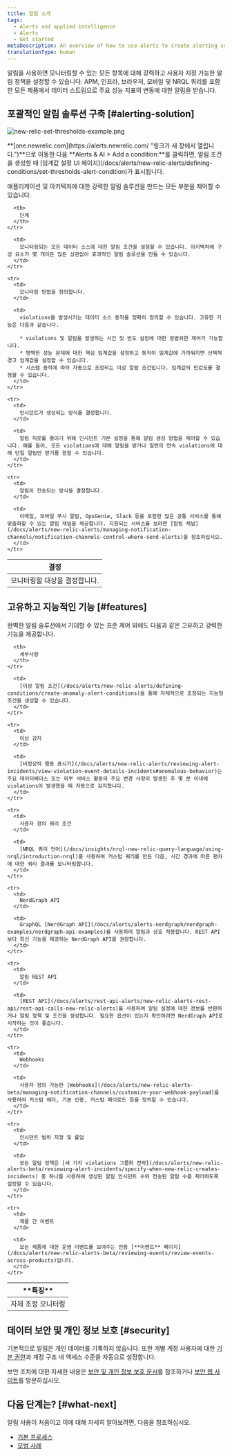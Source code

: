 ```yaml
---
title: 알림 소개
tags:
  - Alerts and applied intelligence
  - Alerts
  - Get started
metaDescription: An overview of how to use alerts to create alerting solutions you can adjust or scale to your organization’s needs.
translationType: human
---
```



알림을 사용하면 모니터링할 수 있는 모든 항목에 대해 강력하고 사용자 지정 가능한 알림 정책을 설정할 수 있습니다. APM, 인프라, 브라우저, 모바일 및 NRQL 쿼리를 포함한 모든 제품에서 데이터 스트림으로 주요 성능 지표의 변동에 대한 알림을 받습니다.

## 포괄적인 알림 솔루션 구축 [#alerting-solution]

<img
  title="new-relic-set-thresholds-example.png"
  alt="new-relic-set-thresholds-example.png"
  src={newRelicSetThresholdsExample0}
/>

<figcaption>
  **[one.newrelic.com](https://alerts.newrelic.com/ "링크가 새 창에서 열립니다.")**으로 이동한 다음 **Alerts & AI > Add a condition:**를 클릭하면, 알림 조건을 생성할 때 [임계값 설정 UI 페이지](/docs/alerts/new-relic-alerts/defining-conditions/set-thresholds-alert-condition)가 표시됩니다.
</figcaption>

애플리케이션 및 아키텍처에 대한 강력한 알림 솔루션을 만드는 모든 부분을 제어할 수 있습니다.

<table>
  <thead>
    <tr>
      <th style={{ width: "200px" }}>
        결정
      </th>

      <th>
        단계
      </th>
    </tr>
  </thead>

  <tbody>
    <tr>
      <td>
        모니터링할 대상을 결정합니다.
      </td>

      <td>
        모니터링되는 모든 데이터 소스에 대한 알림 조건을 설정할 수 있습니다. 아키텍처에 구성 요소가 몇 개이든 많든 상관없이 효과적인 알림 솔루션을 만들 수 있습니다.
      </td>
    </tr>

    <tr>
      <td>
        모니터링 방법을 정의합니다.
      </td>

      <td>
        violations을 발생시키는 데이터 소스 동작을 정확히 정의할 수 있습니다. 고유한 기능은 다음과 같습니다.

        * violations 및 알림을 발생하는 시간 및 빈도 설정에 대한 광범위한 제어가 가능합니다.
        * 명백한 성능 문제에 대한 핵심 임계값을 설정하고 동작이 임계값에 가까워지면 선택적 경고 임계값을 설정할 수 있습니다.
        * 시스템 동작에 따라 자동으로 조정되는 이상 알람 조건입니다. 임계값의 민감도를 결정할 수 있습니다.
      </td>
    </tr>

    <tr>
      <td>
        인시던트가 생성되는 방식을 결정합니다.
      </td>

      <td>
        알림 피로를 줄이기 위해 인시던트 기본 설정을 통해 알림 생성 방법을 제어할 수 있습니다. 예를 들어, 모든 violations에 대해 알림을 받거나 일련의 연속 violations에 대해 단일 알림만 받기를 원할 수 있습니다.
      </td>
    </tr>

    <tr>
      <td>
        알림이 전송되는 방식을 결정합니다.
      </td>

      <td>
        이메일, 모바일 푸시 알림, OpsGenie, Slack 등을 포함한 많은 공통 서비스를 통해 맞춤화할 수 있는 알림 채널을 제공합니다. 지원되는 서비스를 보려면 [알림 채널](/docs/alerts/new-relic-alerts/managing-notification-channels/notification-channels-control-where-send-alerts)을 참조하십시오.
      </td>
    </tr>
  </tbody>
</table>

## 고유하고 지능적인 기능 [#features]

완벽한 알림 솔루션에서 기대할 수 있는 표준 제어 외에도 다음과 같은 고유하고 강력한 기능을 제공합니다.

<table>
  <thead>
    <tr>
      <th width={200}>
        **특징**
      </th>

      <th>
        세부사항
      </th>
    </tr>
  </thead>

  <tbody>
    <tr>
      <td>
        자체 조정 모니터링
      </td>

      <td>
        [이상 알림 조건](/docs/alerts/new-relic-alerts/defining-conditions/create-anomaly-alert-conditions)을 통해 자체적으로 조정되는 지능형 조건을 생성할 수 있습니다.
      </td>
    </tr>

    <tr>
      <td>
        이상 감지
      </td>

      <td>
        [비정상적 행동 표시기](/docs/alerts/new-relic-alerts/reviewing-alert-incidents/view-violation-event-details-incidents#anomalous-behavior)는 주요 데이터베이스 또는 외부 서비스 활동의 주요 변경 사항이 발생한 후 몇 분 이내에 violations이 발생했을 때 자동으로 감지합니다.
      </td>
    </tr>

    <tr>
      <td>
        사용자 정의 쿼리 조건
      </td>

      <td>
        [NRQL 쿼리 언어](/docs/insights/nrql-new-relic-query-language/using-nrql/introduction-nrql)를 사용하여 커스텀 쿼리를 만든 다음, 시간 경과에 따른 편차에 대한 쿼리 결과를 모니터링합니다.
      </td>
    </tr>

    <tr>
      <td>
        NerdGraph API
      </td>

      <td>
        GraphQL [NerdGraph API](/docs/alerts/alerts-nerdgraph/nerdgraph-examples/nerdgraph-api-examples)를 사용하여 알림과 상호 작용합니다. REST API보다 최신 기능을 제공하는 NerdGraph API를 권장합니다.
      </td>
    </tr>

    <tr>
      <td>
        알림 REST API
      </td>

      <td>
        [REST API](/docs/alerts/rest-api-alerts/new-relic-alerts-rest-api/rest-api-calls-new-relic-alerts)를 사용하여 알림 설정에 대한 정보를 반환하거나 알림 정책 및 조건을 생성합니다. 필요한 옵션이 있는지 확인하려면 NerdGraph API로 시작하는 것이 좋습니다.
      </td>
    </tr>

    <tr>
      <td>
        Webhooks
      </td>

      <td>
        사용자 정의 가능한 [Webhooks](/docs/alerts/new-relic-alerts-beta/managing-notification-channels/customize-your-webhook-payload)를 사용하여 커스텀 헤더, 기본 인증, 커스텀 페이로드 등을 정의할 수 있습니다.
      </td>
    </tr>

    <tr>
      <td>
        인시던트 범위 지정 및 롤업
      </td>

      <td>
        모든 알림 정책은 [세 가지 violations 그룹화 전략](/docs/alerts/new-relic-alerts-beta/reviewing-alert-incidents/specify-when-new-relic-creates-incidents) 중 하나를 사용하여 생성된 알림 인시던트 수와 전송된 알림 수를 제어하도록 설정할 수 있습니다.
      </td>
    </tr>

    <tr>
      <td>
        제품 간 이벤트
      </td>

      <td>
        모든 제품에 대한 운영 이벤트를 보여주는 전용 [**이벤트** 페이지](/docs/alerts/new-relic-alerts-beta/reviewing-events/review-events-across-products)입니다.
      </td>
    </tr>
  </tbody>
</table>

## 데이터 보안 및 개인 정보 보호 [#security]

기본적으로 알림은 개인 데이터를 기록하지 않습니다. 또한 개별 계정 사용자에 대한 [기본 권한](/docs/alerts/new-relic-alerts/rules-limits-glossary/rules-limits-new-relic-alerts)과 계정 구조 내 액세스 수준을 자동으로 설정합니다.

보안 조치에 대한 자세한 내용은 [보안 및 개인 정보 보호 문서](/docs/using-new-relic/new-relic-security/security/security-matters-data-privacy-new-relic)를 참조하거나 [보안 웹 사이트](https://newrelic.com/security)를 방문하십시오.

## 다음 단계는? [#what-next]

알림 사용이 처음이고 이에 대해 자세히 알아보려면, 다음을 참조하십시오.

* [기본 프로세스](/docs/alerts/new-relic-alerts/getting-started/understand-new-relic-alerts-workflow)
* [모범 사례](/docs/alerts/new-relic-alerts/getting-started/best-practices-alert-policies)